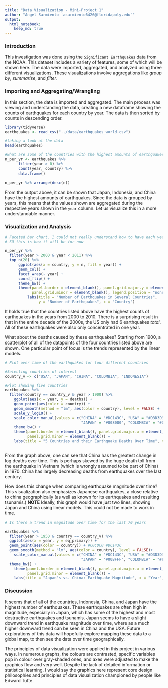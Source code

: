 ```yaml
---
title: "Data Visualization - Mini-Project 1"
author: "Angel Sarmiento `asarmiento6426@floridapoly.edu`"
output:
  html_notebook:
    keep_md: true
---
```


### Introduction

This investigation was done using the `Significant Earthquakes` data from the NOAA. This dataset includes a variety of features, some of which will be shown here. The data were imported, aggregated, and analyzed using three different visualizations. These visualizations involve aggregations like *group by*, *summarise*, and *filter*.


### Importing and Aggregating/Wrangling

In this section, the data is imported and aggregated. The main process was viewing and understanding the data, creating a new dataframe showing the counts of earthquakes for each country by year. The data is then sorted by counts in descending order. 

```r
library(tidyverse)
earthquakes <- read_csv("../data/earthquakes_world.csv")
```


```r
#taking a look at the data
head(earthquakes)
```

```r
#what are some of the countries with the highest amounts of earthquakes per year 
n_per_yr <- earthquakes %>% 
      filter(year > 0) %>%
      count(year, country) %>% 
      data.frame()
     
n_per_yr %>% arrange(desc(n))
```

From the output above, it can be shown that Japan, Indonesia, and China have the highest amounts of earthquakes. Since the data is grouped by years, this means that the values shown are aggregated during the respective years shown in the `year` column. Let us visualize this in a more understandable manner. 

### Visualization and Analysis

```r
# Faceted bar chart. I could not really understand how to have each year have the most in that year. 
# SO this is how it will be for now

n_per_yr %>% 
  filter(year > 2000 & year < 2011) %>%
  top_n(20) %>% 
      ggplot(aes(x = country, y = n, fill = year)) +
      geom_col() +
      facet_wrap(~ year) +
      coord_flip() +
      theme_bw() +
      theme(panel.border = element_blank(), panel.grid.major.y = element_blank(), 
            panel.grid.minor = element_blank(), legend.position = "none") +
          labs(title = "Number of Earthquakes in Several Countries", 
               y = "Number of Earthquakes", x = "Country")
```

It holds true that the countries listed above have the highest counts of earthquakes in the years from 2000 to 2010. There is a surprising result in that in the entire decade of the 2000s, the US only had 6 earthquakes *total*. All of these earthquakes were also only concentrated in one year. 


What about the deaths caused by these earthquakes? Starting from 1900, a scatterplot of all of the datapoints of the four countries listed above are shown. One particular point of focus is the trends represented by the linear models. 


```r
# Plot over time of the earthquakes for four different countries

#Selecting countries of interest
country_v <- c("USA", "JAPAN", "CHINA", "COLOMBIA", "INDONESIA")

#Plot showing five countries
earthquakes %>% 
  filter(country == country_v & year > 1900) %>% 
    ggplot(aes(x = year, y = deaths)) +
    geom_point(aes(color = country)) +
    geom_smooth(method = "lm", aes(color = country), level = FALSE) +
    scale_y_log10() +
    scale_color_manual(values = c("CHINA" = "#DC143C", "USA" = "#D3D3D3", 
                                  "JAPAN" = "#808080", "COLOMBIA" = "#C0C0C0", "INDONESIA" = "#A9A9A9")) +
    theme_bw() +
    theme(panel.border = element_blank(), panel.grid.major.x = element_blank(), 
          panel.grid.minor = element_blank()) +
    labs(title = "5 Countries and their Earthquake Deaths Over Time", x = "Year", y = "Log Deaths")
  
```

From the graph above, one can see that China has the greatest change in log deaths over time. This is perhaps skewed by the huge death toll from the earthquake in Vietnam (which is wrongly assumed to be part of China) in 1970. China has largely decreasing deaths from earthquakes over the last century. 

How does this change when comparing earthquake magnitude over time? This visualization also emphasizes Japanese earthquakes, a close relative to china geographically (as well as known for its earthquakes and resulting tsunamis.) **NOTE** Ideally, this graph would have just two lines, showing Japan and China using linear models. This could not be made to work in time. 

```r
# Is there a trend in magnitude over time for the last 70 years

earthquakes %>% 
  filter(year > 1950 & country == country_v) %>% 
  ggplot(aes(x = year, y = eq_primary)) +
  geom_point(aes(color = country)) + #C0C0C0 #DC143C
  geom_smooth(method = "lm", aes(color = country), level = FALSE)+
    scale_color_manual(values = c("CHINA" = "#DC143C", "USA" = "#D3D3D3", 
                                  "JAPAN" = "#00BFFF", "COLOMBIA" = "#808080", "INDONESIA" = "#A9A9A9")) +
  theme_bw() +
    theme(panel.border = element_blank(), panel.grid.major.x = element_blank(), 
          panel.grid.minor = element_blank()) +
    labs(title = "Japan's vs. China: Earthquake Magnitude", x = "Year", y = "Earthquake Magnitude")
```

### Discussion

It seems that of all of the countries, Indonesia, China, and Japan have the highest number of earthquakes. These earthquakes are often high in magnitude, especially in Japan, which has some of the highest and most destructive earthquakes and tsunamis. Japan seems to have a slight downward trend in earthquake magnitude over time, where as a much higher downward trend can be seen in China and the USA. Future explorations of this data will hopefully explore mapping these data to a global map, to then see the data over time geographically. 

The principles of data visualization were applied in this project in various ways. In numerous graphs, the colours are contrasted, specific variables pop in colour over gray-shaded ones, and axes were adjusted to make the graphics flow and very well. Despite the lack of detailed information or statistical learning, I would say the graphics here represent core design philosophies and principles of data visualization championed by people like Edward Tufte. 


